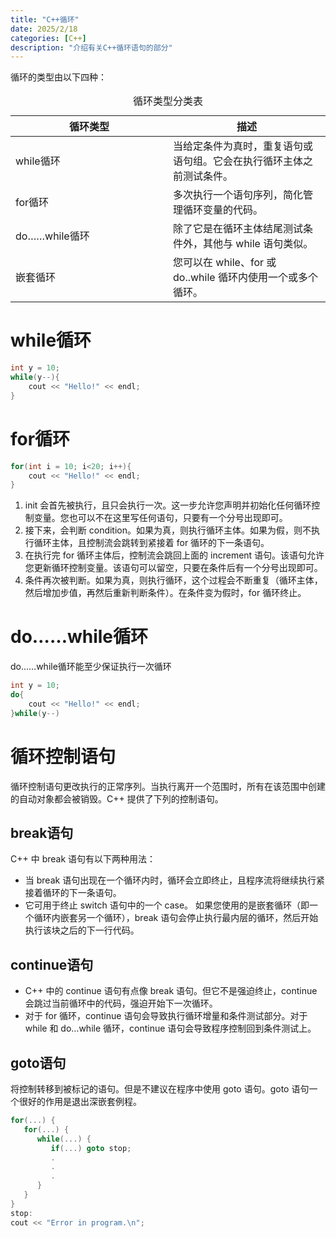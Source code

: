 ```yaml
---
title: "C++循环"
date: 2025/2/18
categories: [C++]
description: "介绍有关C++循环语句的部分"
---
```


循环的类型由以下四种：

| 循环类型 | 描述 |
|------------------------------------|------------------------------------|
| while循环 | 当给定条件为真时，重复语句或语句组。它会在执行循环主体之前测试条件。 |
| for循环 | 多次执行一个语句序列，简化管理循环变量的代码。 |
| do......while循环 | 除了它是在循环主体结尾测试条件外，其他与 while 语句类似。 |
| 嵌套循环 | 您可以在 while、for 或 do..while 循环内使用一个或多个循环。 |

: 循环类型分类表

# while循环

```c++
int y = 10;
while(y--){
    cout << "Hello!" << endl;
}
```

# for循环

```c++
for(int i = 10; i<20; i++){
    cout << "Hello!" << endl;
}
```

1. init 会首先被执行，且只会执行一次。这一步允许您声明并初始化任何循环控制变量。您也可以不在这里写任何语句，只要有一个分号出现即可。
2. 接下来，会判断 condition。如果为真，则执行循环主体。如果为假，则不执行循环主体，且控制流会跳转到紧接着 for 循环的下一条语句。
3. 在执行完 for 循环主体后，控制流会跳回上面的 increment 语句。该语句允许您更新循环控制变量。该语句可以留空，只要在条件后有一个分号出现即可。
4. 条件再次被判断。如果为真，则执行循环，这个过程会不断重复（循环主体，然后增加步值，再然后重新判断条件）。在条件变为假时，for 循环终止。

# do......while循环
do......while循环能至少保证执行一次循环

```c++
int y = 10;
do{
    cout << "Hello!" << endl;
}while(y--)
```

# 循环控制语句
循环控制语句更改执行的正常序列。当执行离开一个范围时，所有在该范围中创建的自动对象都会被销毁。C++ 提供了下列的控制语句。

## break语句
C++ 中 break 语句有以下两种用法：

- 当 break 语句出现在一个循环内时，循环会立即终止，且程序流将继续执行紧接着循环的下一条语句。
- 它可用于终止 switch 语句中的一个 case。
如果您使用的是嵌套循环（即一个循环内嵌套另一个循环），break 语句会停止执行最内层的循环，然后开始执行该块之后的下一行代码。

## continue语句

- C++ 中的 continue 语句有点像 break 语句。但它不是强迫终止，continue 会跳过当前循环中的代码，强迫开始下一次循环。
- 对于 for 循环，continue 语句会导致执行循环增量和条件测试部分。对于 while 和 do...while 循环，continue 语句会导致程序控制回到条件测试上。

## goto语句
将控制转移到被标记的语句。但是不建议在程序中使用 goto 语句。goto 语句一个很好的作用是退出深嵌套例程。

```c++
for(...) {
   for(...) {
      while(...) {
         if(...) goto stop;
         .
         .
         .
      }
   }
}
stop:
cout << "Error in program.\n";
```